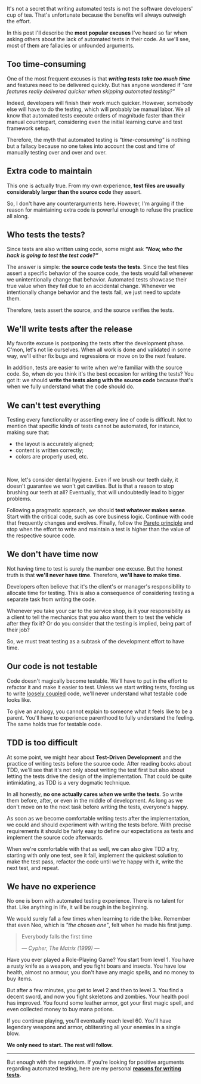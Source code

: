 


It's not a secret that writing automated tests is not the software developers' cup of tea. That's unfortunate because the benefits will always outweigh the effort.

In this post I'll describe the **most popular excuses** I've heard so far when asking others about the lack of automated tests in their code. As we'll see, most of them are fallacies or unfounded arguments.

## Too time-consuming

One of the most frequent excuses is that _**writing tests take too much time**_ and features need to be delivered quickly. But has anyone wondered if _"are features really delivered quicker when skipping automated testing?"_

Indeed, developers will finish their work much quicker. However, somebody else will have to do the testing, which will probably be manual labor. We all know that automated tests execute orders of magnitude faster than their manual counterpart, considering even the initial learning curve and test framework setup.

Therefore, the myth that automated testing is _"time-consuming"_ is nothing but a fallacy because no one takes into account the cost and time of manually testing over and over and over.

## Extra code to maintain

This one is actually true. From my own experience, **test files are usually considerably larger than the source code** they assert.

So, I don't have any counterarguments here. However, I'm arguing if the reason for maintaining extra code is powerful enough to refuse the practice all along.

## Who tests the tests?

Since tests are also written using code, some might ask _**"Now, who the hack is going to test the test code?"**_

The answer is simple: **the source code tests the tests**. Since the test files assert a specific behavior of the source code, the tests would fail whenever we unintentionally change that behavior. Automated tests showcase their true value when they fail due to an accidental change. Whenever we intentionally change behavior and the tests fail, we just need to update them.

Therefore, tests assert the source, and the source verifies the tests.

## We'll write tests after the release

My favorite excuse is postponing the tests after the development phase. C'mon, let's not lie ourselves. When all work is done and validated in some way, we'll either fix bugs and regressions or move on to the next feature.

In addition, tests are easier to write when we're familiar with the source code. So, when do you think it's the best occasion for writing the tests? You got it: we should **write the tests along with the source code** because that's when we fully understand what the code should do.

## We can't test everything

Testing every functionality or asserting every line of code is difficult. Not to mention that specific kinds of tests cannot be automated, for instance, making sure that:

- the layout is accurately aligned;
- content is written correctly;
- colors are properly used, etc.

<br />

Now, let's consider dental hygiene. Even if we brush our teeth daily, it doesn't guarantee we won't get cavities. But is that a reason to stop brushing our teeth at all? Eventually, that will undoubtedly lead to bigger problems.

Following a pragmatic approach, we should **test whatever makes sense**. Start with the critical code, such as core business logic. Continue with code that frequently changes and evolves. Finally, follow the [Pareto principle](https://en.wikipedia.org/wiki/Pareto_principle) and stop when the effort to write and maintain a test is higher than the value of the respective source code.

<!--
## We don't have testers

A fairly rare excuse is that _"developers write code, and testers test it"_.

The whole development cycle also includes the practice of testing. Imagine you call a plumber to fix your water pipe, and after finishing his work he tell you _"Well, good day, I hope it works. I have no tester to test it."_

<Subheading>Black or white?</Subheading>

It is true that there is the so-called **black-box testing**, which can be performed by different persons than the one that wrote the code, as black-box testing doesn't require to understand the internal implementation.

However, black-box testing is suited for testing an entire application or system from the user's perspective, usually deployed somewhere or using a production build. This type of testing of testing is very valuable as it integrates all the subsystems of the entire application.

The downside is that it's slow, and it requires a full build and deployment of the application. Therefore, the feedback loop is very slow. Plus, it makes no sense to

Testers test the system.
Developers test their code.
-->

## We don't have time now

Not having time to test is surely the number one excuse. But the honest truth is that **we'll never have time**. Therefore, **we'll have to make time**.

Developers often believe that it's the client's or manager's responsibility to allocate time for testing. This is also a consequence of considering testing a separate task from writing the code.

Whenever you take your car to the service shop, is it your responsibility as a client to tell the mechanics that you also want them to test the vehicle after they fix it? Or do you consider that the testing is implied, being part of their job?

So, we must treat testing as a subtask of the development effort to have time.

## Our code is not testable

Code doesn't magically become testable. We'll have to put in the effort to refactor it and make it easier to test. Unless we start writing tests, forcing us to write [loosely coupled](/blog/2022/reasons-for-writing-tests#loose-coupling) code, we'll never understand what testable code looks like.

To give an analogy, you cannot explain to someone what it feels like to be a parent. You'll have to experience parenthood to fully understand the feeling. The same holds true for testable code.

## TDD is too difficult

At some point, we might hear about **Test-Driven Development** and the practice of writing tests before the source code. After reading books about TDD, we'll see that it's not only about writing the test first but also about letting the tests drive the design of the implementation. That could be quite intimidating, as TDD is a very dogmatic technique.

In all honestly, **no one actually cares _when_ we write the tests**. So write them before, after, or even in the middle of development. As long as we don't move on to the next task before writing the tests, everyone's happy.

As soon as we become comfortable writing tests after the implementation, we could and should experiment with writing the tests before. With precise requirements it should be fairly easy to define our expectations as tests and implement the source code afterwards.

When we're comfortable with that as well, we can also give TDD a try, starting with only one test, see it fail, implement the quickest solution to make the test pass, refactor the code until we're happy with it, write the next test, and repeat.

## We have no experience

No one is born with automated testing experience. There is no talent for that. Like anything in life, it will be rough in the beginning.

We would surely fall a few times when learning to ride the bike. Remember that even Neo, which is _"the chosen one"_, felt when he made his first jump.

<Quote>
  <blockquote>
    <p>Everybody falls the first time</p>
    <figcaption>
      <cite>&mdash; Cypher, The Matrix (1999) &mdash;</cite>
    </figcaption>
  </blockquote>
</Quote>

Have you ever played a Role-Playing Game? You start from level 1. You have a rusty knife as a weapon, and you fight boars and insects. You have low health, almost no armour, you don't have any magic spells, and no money to buy items.

But after a few minutes, you get to level 2 and then to level 3. You find a decent sword, and now you fight skeletons and zombies. Your health pool has improved. You found some leather armor, got your first magic spell, and even collected money to buy mana potions.

If you continue playing, you'll eventually reach level 60. You'll have legendary weapons and armor, obliterating all your enemies in a single blow.

**We only need to start. The rest will follow.**

---

But enough with the negativism. If you're looking for positive arguments regarding automated testing, here are my personal [**reasons for writing tests**](/blog/2022/reasons-for-writing-tests).
